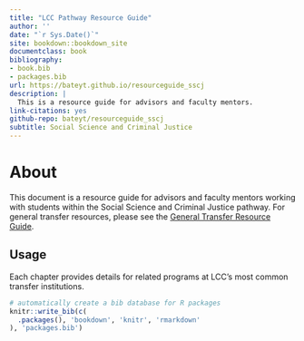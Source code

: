 ```yaml
--- 
title: "LCC Pathway Resource Guide"
author: ''
date: "`r Sys.Date()`"
site: bookdown::bookdown_site
documentclass: book
bibliography:
- book.bib
- packages.bib
url: https://bateyt.github.io/resourceguide_sscj
description: |
  This is a resource guide for advisors and faculty mentors.
link-citations: yes
github-repo: bateyt/resourceguide_sscj
subtitle: Social Science and Criminal Justice
---
```


# About {-}

This document is a resource guide for advisors and faculty mentors working with students within the Social Science and Criminal Justice pathway. For general transfer resources, please see the [General Transfer Resource Guide](https://bateyt.github.io/resourceguide_gentransfer).

## Usage {-}

Each chapter provides details for related programs at LCC's most common transfer institutions.



```r
# automatically create a bib database for R packages
knitr::write_bib(c(
  .packages(), 'bookdown', 'knitr', 'rmarkdown'
), 'packages.bib')
```
